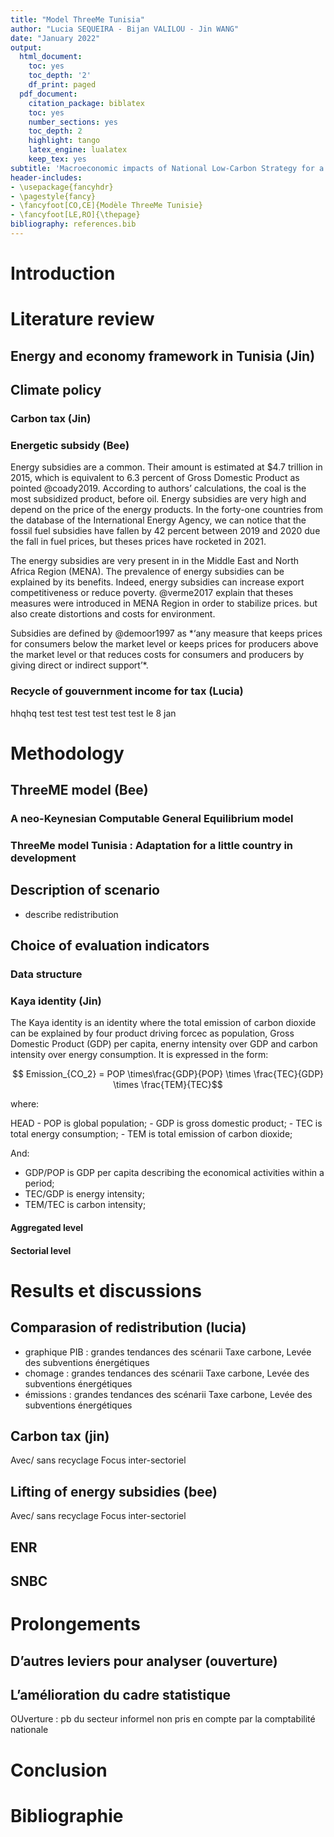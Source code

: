 ```yaml
---
title: "Model ThreeMe Tunisia"
author: "Lucia SEQUEIRA - Bijan VALILOU - Jin WANG"
date: "January 2022"
output:
  html_document:
    toc: yes
    toc_depth: '2'
    df_print: paged
  pdf_document:
    citation_package: biblatex
    toc: yes
    number_sections: yes
    toc_depth: 2
    highlight: tango
    latex_engine: lualatex
    keep_tex: yes
subtitle: 'Macroeconomic impacts of National Low-Carbon Strategy for a little country in development : the case of Tunisia'
header-includes:
- \usepackage{fancyhdr}
- \pagestyle{fancy}
- \fancyfoot[CO,CE]{Modèle ThreeMe Tunisie}
- \fancyfoot[LE,RO]{\thepage}
bibliography: references.bib
---
```


\newpage

# Introduction

# Literature review

## Energy and economy framework in Tunisia (Jin)

## Climate policy

### Carbon tax (Jin)

### Energetic subsidy (Bee)

Energy subsidies are a common. Their amount is estimated at \$4.7 trillion in 2015, which is equivalent to 6.3 percent of Gross Domestic Product as pointed \@coady2019. According to authors' calculations, the coal is the most subsidized product, before oil. Energy subsidies are very high and depend on the price of the energy products. In the forty-one countries from the database of the International Energy Agency, we can notice that the fossil fuel subsidies have fallen by 42 percent between 2019 and 2020 due the fall in fuel prices, but theses prices have rocketed in 2021.

The energy subsidies are very present in in the Middle East and North Africa Region (MENA). The prevalence of energy subsidies can be explained by its benefits. Indeed, energy subsidies can increase export competitiveness or reduce poverty. @verme2017 explain that theses measures were introduced in MENA Region in order to stabilize prices. but also create distortions and costs for environment.

Subsidies are defined by @demoor1997 as \*'any measure that keeps prices for consumers below the market level or keeps prices for producers above the market level or that reduces costs for consumers and producers by giving direct or indirect support'\*.

### Recycle of gouvernment income for tax (Lucia)

hhqhq test test test test test test le 8 jan

# Methodology

## ThreeME model (Bee)

### A neo-Keynesian Computable General Equilibrium model

### ThreeMe model Tunisia : Adaptation for a little country in development

## Description of scenario

-   describe redistribution

## Choice of evaluation indicators

### Data structure

### Kaya identity (Jin)

The Kaya identity is an identity where the total emission of carbon dioxide can be explained by four product driving forcec as population, Gross Domestic Product (GDP) per capita, enerny intensity over GDP and carbon intensity over energy consumption. It is expressed in the form:

$$ Emission_{CO_2} = POP \times\frac{GDP}{POP} \times \frac{TEC}{GDP} \times \frac{TEM}{TEC}$$

where:

HEAD - POP is global population; - GDP is gross domestic product; - TEC is total energy consumption; - TEM is total emission of carbon dioxide;

And:

-   GDP/POP is GDP per capita describing the economical activities within a period;
-   TEC/GDP is energy intensity;
-   TEM/TEC is carbon intensity;

#### Aggregated level

#### Sectorial level

# Results et discussions

## Comparasion of redistribution (lucia)

-   graphique PIB : grandes tendances des scénarii Taxe carbone, Levée des subventions énergétiques
-   chomage : grandes tendances des scénarii Taxe carbone, Levée des subventions énergétiques
-   émissions : grandes tendances des scénarii Taxe carbone, Levée des subventions énergétiques

## Carbon tax (jin)

Avec/ sans recyclage Focus inter-sectoriel

## Lifting of energy subsidies (bee)

Avec/ sans recyclage Focus inter-sectoriel

## ENR

## SNBC

# Prolongements

## D'autres leviers pour analyser (ouverture)

## L'amélioration du cadre statistique

OUverture : pb du secteur informel non pris en compte par la comptabilité nationale

# Conclusion

# Bibliographie
